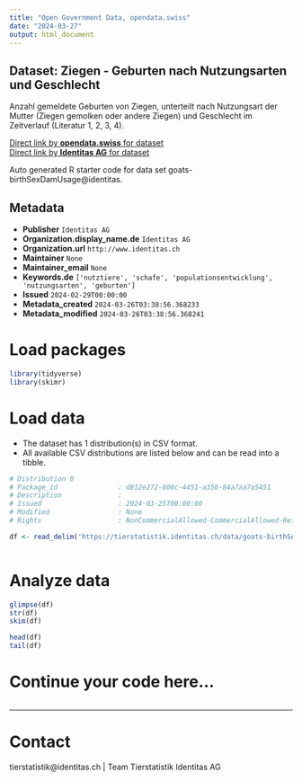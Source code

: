 ```yaml
---
title: "Open Government Data, opendata.swiss"
date: "2024-03-27"
output: html_document
---
```


## Dataset: Ziegen - Geburten nach Nutzungsarten und Geschlecht

Anzahl gemeldete Geburten von Ziegen, unterteilt nach Nutzungsart der Mutter (Ziegen gemolken oder andere Ziegen) und Geschlecht im Zeitverlauf (Literatur 1, 2, 3, 4).

[Direct link by **opendata.swiss** for dataset](https://opendata.swiss/de/dataset/ziegen-geburten-nach-nutzungsarten-und-geschlecht)<br>
[Direct link by **Identitas AG** for dataset](https://tierstatistik.identitas.ch/)

Auto generated R starter code for data set goats-birthSexDamUsage@identitas.

## Metadata

- **Publisher** `Identitas AG`
- **Organization.display_name.de** `Identitas AG`
- **Organization.url** `http://www.identitas.ch`
- **Maintainer** `None`
- **Maintainer_email** `None`
- **Keywords.de** `['nutztiere', 'schafe', 'populationsentwicklung', 'nutzungsarten', 'geburten']`
- **Issued** `2024-02-29T00:00:00`
- **Metadata_created** `2024-03-26T03:38:56.368233`
- **Metadata_modified** `2024-03-26T03:38:56.368241`


# Load packages

```r

library(tidyverse)
library(skimr)

```

# Load data

-   The dataset has 1 distribution(s) in CSV format.
-   All available CSV distributions are listed below and can be read into a tibble.

```r

# Distribution 0
# Package_id               : d812e272-600c-4451-a356-84a7aa7a5451
# Description              : 
# Issued                   : 2024-03-25T00:00:00
# Modified                 : None
# Rights                   : NonCommercialAllowed-CommercialAllowed-ReferenceRequired

df <- read_delim('https://tierstatistik.identitas.ch/data/goats-birthSexDamUsage.csv')



```

# Analyze data

```r

glimpse(df)
str(df)
skim(df)

head(df)
tail(df)

```

# Continue your code here...

```r

```

------------------------------------------------------------------------

# Contact

tierstatistik@identitas.ch | Team Tierstatistik Identitas AG

